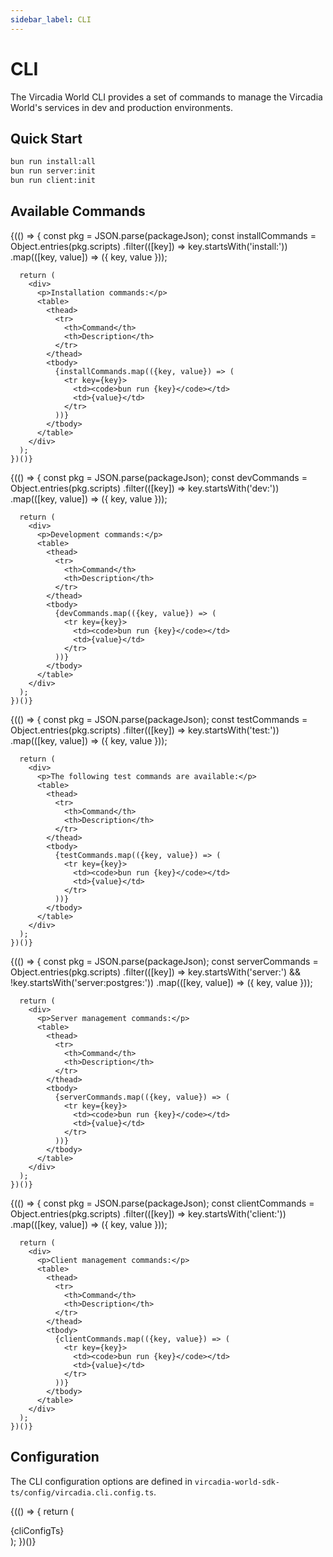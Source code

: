 ```yaml
---
sidebar_label: CLI
---
```




# CLI

The Vircadia World CLI provides a set of commands to manage the Vircadia World's services in dev and production environments.

## Quick Start

```bash
bun run install:all
bun run server:init
bun run client:init
```

## Available Commands

<Tabs>
  <TabItem value="install" label="Install Commands">
    {(() => {
      const pkg = JSON.parse(packageJson);
      const installCommands = Object.entries(pkg.scripts)
        .filter(([key]) => key.startsWith('install:'))
        .map(([key, value]) => ({ key, value }));
      
      return (
        <div>
          <p>Installation commands:</p>
          <table>
            <thead>
              <tr>
                <th>Command</th>
                <th>Description</th>
              </tr>
            </thead>
            <tbody>
              {installCommands.map(({key, value}) => (
                <tr key={key}>
                  <td><code>bun run {key}</code></td>
                  <td>{value}</td>
                </tr>
              ))}
            </tbody>
          </table>
        </div>
      );
    })()}
  </TabItem>
  <TabItem value="dev" label="Dev Commands">
    {(() => {
      const pkg = JSON.parse(packageJson);
      const devCommands = Object.entries(pkg.scripts)
        .filter(([key]) => key.startsWith('dev:'))
        .map(([key, value]) => ({ key, value }));
      
      return (
        <div>
          <p>Development commands:</p>
          <table>
            <thead>
              <tr>
                <th>Command</th>
                <th>Description</th>
              </tr>
            </thead>
            <tbody>
              {devCommands.map(({key, value}) => (
                <tr key={key}>
                  <td><code>bun run {key}</code></td>
                  <td>{value}</td>
                </tr>
              ))}
            </tbody>
          </table>
        </div>
      );
    })()}
  </TabItem>
  <TabItem value="test" label="Test Commands">
    {(() => {
      const pkg = JSON.parse(packageJson);
      const testCommands = Object.entries(pkg.scripts)
        .filter(([key]) => key.startsWith('test:'))
        .map(([key, value]) => ({ key, value }));
      
      return (
        <div>
          <p>The following test commands are available:</p>
          <table>
            <thead>
              <tr>
                <th>Command</th>
                <th>Description</th>
              </tr>
            </thead>
            <tbody>
              {testCommands.map(({key, value}) => (
                <tr key={key}>
                  <td><code>bun run {key}</code></td>
                  <td>{value}</td>
                </tr>
              ))}
            </tbody>
          </table>
        </div>
      );
    })()}
  </TabItem>
  <TabItem value="server" label="Server Commands">
    {(() => {
      const pkg = JSON.parse(packageJson);
      const serverCommands = Object.entries(pkg.scripts)
        .filter(([key]) => key.startsWith('server:') && !key.startsWith('server:postgres:'))
        .map(([key, value]) => ({ key, value }));
      
      return (
        <div>
          <p>Server management commands:</p>
          <table>
            <thead>
              <tr>
                <th>Command</th>
                <th>Description</th>
              </tr>
            </thead>
            <tbody>
              {serverCommands.map(({key, value}) => (
                <tr key={key}>
                  <td><code>bun run {key}</code></td>
                  <td>{value}</td>
                </tr>
              ))}
            </tbody>
          </table>
        </div>
      );
    })()}
  </TabItem>
  <TabItem value="client" label="Client Commands">
    {(() => {
      const pkg = JSON.parse(packageJson);
      const clientCommands = Object.entries(pkg.scripts)
        .filter(([key]) => key.startsWith('client:'))
        .map(([key, value]) => ({ key, value }));
      
      return (
        <div>
          <p>Client management commands:</p>
          <table>
            <thead>
              <tr>
                <th>Command</th>
                <th>Description</th>
              </tr>
            </thead>
            <tbody>
              {clientCommands.map(({key, value}) => (
                <tr key={key}>
                  <td><code>bun run {key}</code></td>
                  <td>{value}</td>
                </tr>
              ))}
            </tbody>
          </table>
        </div>
      );
    })()}
  </TabItem>
</Tabs> 

## Configuration

The CLI configuration options are defined in `vircadia-world-sdk-ts/config/vircadia.cli.config.ts`.

{(() => {
  return (
    <div>
      <CodeBlock language="typescript">
        {cliConfigTs}
      </CodeBlock>
    </div>
  );
})()}